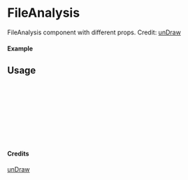 
<Meta of={FileAnalysis} title="unDraw/FileAnalysis" />

# FileAnalysis

FileAnalysis component with different props.
Credit: [unDraw](https://undraw.co/illustrations)

#### Example

<Canvas of={FileAnalysis.Primary} />

## Usage

```ts
import { FileAnalysis } from "yadl-ui";

const Example = () => {
  return (
      <FileAnalysis />
  );
};

export default Example;
```

#### Credits
[unDraw](https://undraw.co/illustrations)
